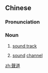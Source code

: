 {{also|声道}}
==Chinese==
{{zh-forms|s=声道}}

===Pronunciation===
{{zh-pron
|m=shēngdào
|cat=n
}}

===Noun===
{{zh-noun}}

# [[sound track]]
# {{lb|zh|physics}} [[sound]] [[channel]]

[[zh:聲道]]